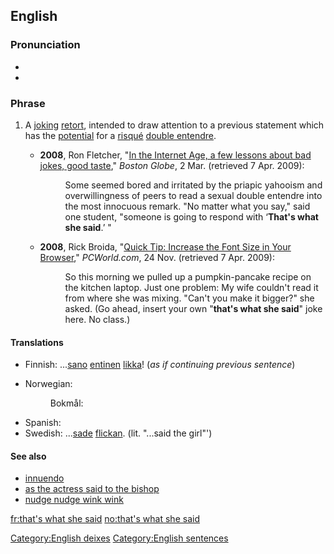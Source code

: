 ==English==

===Pronunciation===
* {{audio|en-us-that&#39;s what she said-male.ogg|Audio (US)|lang=en}}
* {{audio|en-us-that's what she said.ogg|Audio (US)|lang=en}}

===Phrase===
{{head|en|phrase|head=[[that]][['s]] [[what]] [[she]] [[said]]}}

# {{context|US|humorous|idiomatic|lang=en}} A [[joke|joking]] [[retort]], intended to draw attention to a previous statement which has the [[potential]] for a [[risqué]] [[double entendre]].
#* '''2008''',  Ron Fletcher, "[http://www.boston.com/news/local/articles/2008/03/02/in_the_internet_age_a_few_lessons_about_bad_jokes_good_taste/ In the Internet Age, a few lessons about bad jokes, good taste]," ''Boston Globe'', 2 Mar. (retrieved 7 Apr. 2009):
#*: Some seemed bored and irritated by the priapic yahooism and overwillingness of peers to read a sexual double entendre into the most innocuous remark. "No matter what you say," said one student, "someone is going to respond with ‘'''That's what she said'''.’ "
#* '''2008''', Rick Broida, "[http://www.pcworld.com/businesscenter/article/154442/quick_tip_increase_the_font_size_in_your_browser.html?tk=rl_noinform Quick Tip: Increase the Font Size in Your Browser]," ''PCWorld.com'', 24 Nov. (retrieved 7 Apr. 2009):
#*: So this morning we pulled up a pumpkin-pancake recipe on the kitchen laptop. Just one problem: My wife couldn't read it from where she was mixing. "Can't you make it bigger?" she asked. (Go ahead, insert your own "'''that's what she said'''" joke here. No class.)

====Translations====
{{trans-top|retort}}
* Finnish: ...[[sano]] [[entinen]] [[likka]]! (''as if continuing previous sentence'')
{{trans-mid}}
* Norwegian:
*: Bokmål: {{t+|nb|sa brura}} {{qualifier|literally ''said the bride''}}
* Spanish: {{t|es|eso fue lo que ella dijo}}
* Swedish: ...[[sade]] [[flickan]]. (lit. "...said the girl"')
{{trans-bottom}}

====See also====
* [[innuendo]]
* [[as the actress said to the bishop]]
* [[nudge nudge wink wink]]

[[Category:English deixes]]
[[Category:English sentences]]

[[fr:that's what she said]]
[[no:that's what she said]]